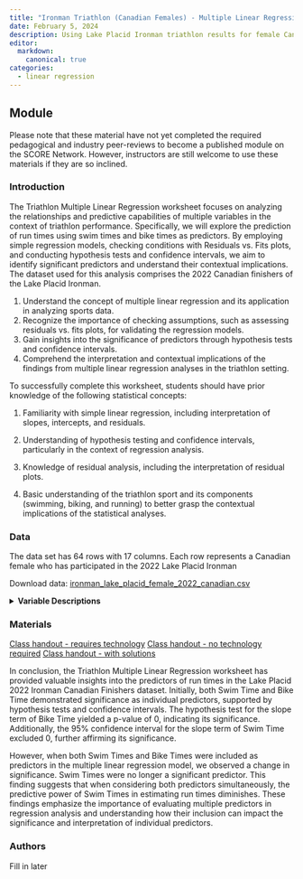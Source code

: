 ```yaml
---
title: "Ironman Triathlon (Canadian Females) - Multiple Linear Regression"
date: February 5, 2024
description: Using Lake Placid Ironman triathlon results for female Canadian finishers to predict run times for participants based on both swim and bike times.
editor: 
  markdown: 
    canonical: true
categories:
  - linear regression
---
```


## Module

Please note that these material have not yet completed the required pedagogical and industry peer-reviews to become a published module on the SCORE Network. However, instructors are still welcome to use these materials if they are so inclined.

### Introduction

The Triathlon Multiple Linear Regression worksheet focuses on analyzing the relationships and predictive capabilities of multiple variables in the context of triathlon performance. Specifically, we will explore the prediction of run times using swim times and bike times as predictors. By employing simple regression models, checking conditions with Residuals vs. Fits plots, and conducting hypothesis tests and confidence intervals, we aim to identify significant predictors and understand their contextual implications. The dataset used for this analysis comprises the 2022 Canadian finishers of the Lake Placid Ironman.

::: {.callout-note collapse="true" title="Learning Objectives" appearance="minimal"}
1.  Understand the concept of multiple linear regression and its application in analyzing sports data.
2.  Recognize the importance of checking assumptions, such as assessing residuals vs. fits plots, for validating the regression models.
3.  Gain insights into the significance of predictors through hypothesis tests and confidence intervals.
4.  Comprehend the interpretation and contextual implications of the findings from multiple linear regression analyses in the triathlon setting.
:::

::: {.callout-note collapse="true" title="Methods" appearance="minimal"}
To successfully complete this worksheet, students should have prior knowledge of the following statistical concepts:

1.  Familiarity with simple linear regression, including interpretation of slopes, intercepts, and residuals.

2.  Understanding of hypothesis testing and confidence intervals, particularly in the context of regression analysis.

3.  Knowledge of residual analysis, including the interpretation of residual plots.

4.  Basic understanding of the triathlon sport and its components (swimming, biking, and running) to better grasp the contextual implications of the statistical analyses.
:::

### Data

The data set has 64 rows with 17 columns. Each row represents a Canadian female who has participated in the 2022 Lake Placid Ironman

Download data: [ironman_lake_placid_female_2022_canadian.csv](ironman_lake_placid_female_2022_canadian.csv)

<details>

<summary><b>Variable Descriptions</b></summary>

| Variable      | Description                                                             |
|---------------|-------------------------------------------------------------------------|
| Bib           | registration number of each runner used for identification              |
| Name          | The participant's name                                                  |
| Country       | What country the participant is from                                    |
| Gender        | The participant's gender                                                |
| Division      | The age range or membership a runner is                                 |
| Division.Rank | Within the divisions, the place each runner has obtained over all races |
| Overall.Time  | The total time it took to complete the Ironman in minutes               |
| Overall.Rank  | The runner's finishing place for that particular triathlon              |
| Swim.Time     | The time in minutes it took to complete the swimming portion            |
| Swim.Rank     | The place the runner finished for the swim portion                      |
| Bike.Time     | The time in minutes it took to complete the biking portion              |
| Bike.Rank     | The place the runner finished for the bike portion                      |
| Run.Time      | The time in minutes it took to complete the running portion             |
| Run.Rank      | The place the runner finished for the running portion                   |
| Finish.Status | States whether someone completed the Ironman successfully               |
| Location      | Where the Ironman takes place                                           |
| Year          | They year when the mentioned participant ran                            |

</details>

### Materials

[Class handout - requires technology](Regression_Inference_MLR_Tech.docx) [Class handout - no technology required](Regression_Inference_MLR_NoTech.docx) [Class handout - with solutions](Regression_Inference_MLR_Key.docx)

::: {.callout-note collapse="true" title="Conclusion" appearance="minimal"}
In conclusion, the Triathlon Multiple Linear Regression worksheet has provided valuable insights into the predictors of run times in the Lake Placid 2022 Ironman Canadian Finishers dataset. Initially, both Swim Time and Bike Time demonstrated significance as individual predictors, supported by hypothesis tests and confidence intervals. The hypothesis test for the slope term of Bike Time yielded a p-value of 0, indicating its significance. Additionally, the 95% confidence interval for the slope term of Swim Time excluded 0, further affirming its significance.

However, when both Swim Times and Bike Times were included as predictors in the multiple linear regression model, we observed a change in significance. Swim Times were no longer a significant predictor. This finding suggests that when considering both predictors simultaneously, the predictive power of Swim Times in estimating run times diminishes. These findings emphasize the importance of evaluating multiple predictors in regression analysis and understanding how their inclusion can impact the significance and interpretation of individual predictors.
:::

### Authors

Fill in later
